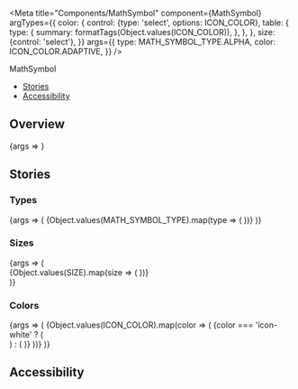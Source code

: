 

<Meta
  title="Components/MathSymbol"
  component={MathSymbol}
  argTypes={{
    color: {
      control: {type: 'select', options: ICON_COLOR},
      table: {
        type: {
          summary: formatTags(Object.values(ICON_COLOR)),
        },
      },
    },
    size: {control: 'select'},
  }}
  args={{
    type: MATH_SYMBOL_TYPE.ALPHA,
    color: ICON_COLOR.ADAPTIVE,
  }}
/>

<PageHeader>MathSymbol</PageHeader>

- [Stories](#stories)
- [Accessibility](#accessibility)

## Overview

<Canvas>
  <Story name="Default">{args => <MathSymbol {...args} />}</Story>
</Canvas>

<ArgsTable story="Default" />

## Stories

### Types

<Canvas>
  <Story name="Types">
    {args => (
      <Flex wrap>
        {Object.values(MATH_SYMBOL_TYPE).map(type => (
          <StoryVariant label={`type - ${type}`} width={200} key={type}>
            <MathSymbol {...args} type={type} />
          </StoryVariant>
        ))}
      </Flex>
    )}
  </Story>
</Canvas>

### Sizes

<Canvas>
  <Story name="Sizes">
    {args => (
      <div>
        {Object.values(SIZE).map(size => (
          <StoryVariant label={`size - ${size}`} key={size}>
            <MathSymbol {...args} size={size} />
          </StoryVariant>
        ))}
      </div>
    )}
  </Story>
</Canvas>

### Colors

<Canvas>
  <Story name="Colors">
    {args => (
      <Flex wrap>
        {Object.values(ICON_COLOR).map(color => (
          <StoryVariant label={color} color={color} width={200} key={color}>
            {color === 'icon-white' ? (
              <div className="sg-story-variant-dark-box">
                <MathSymbol {...args} size={color} />
              </div>
            ) : (
              <MathSymbol {...args} size={color} />
            )}
          </StoryVariant>
        ))}
      </Flex>
    )}
  </Story>
</Canvas>

## Accessibility

<MathSymbolA11y />
